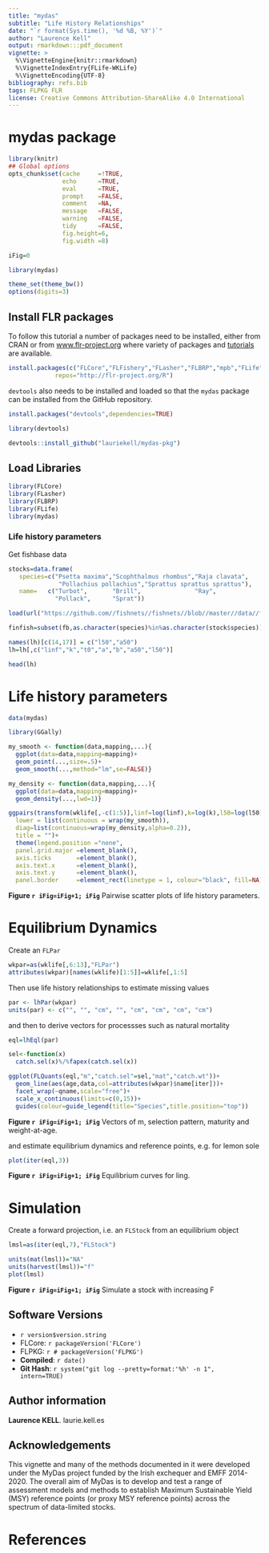 ```yaml
---
title: "mydas"
subtitle: "Life History Relationships"
date: "`r format(Sys.time(), '%d %B, %Y')`"
author: "Laurence Kell"
output: rmarkdown:::pdf_document
vignette: >
  %\VignetteEngine{knitr::rmarkdown}
  %\VignetteIndexEntry{FLife-WKLife}
  %\VignetteEncoding{UTF-8}
bibliography: refs.bib
tags: FLPKG FLR
license: Creative Commons Attribution-ShareAlike 4.0 International
---
```



# mydas package

```r
library(knitr)
## Global options
opts_chunk$set(cache     =!TRUE,
               echo      =TRUE,
               eval      =TRUE,
               prompt    =FALSE,
               comment   =NA,
               message   =FALSE,
               warning   =FALSE,
               tidy      =FALSE,
               fig.height=6,
               fig.width =8)

iFig=0
```


```r
library(mydas)
```

```r
theme_set(theme_bw())
options(digits=3)
```


## Install FLR packages

To follow this tutorial a number of packages need to be installed, either from CRAN or from [www.flr-project.org](http://www.flr-project.org) where variety of packages and [tutorials](https://www.flr-project.org/doc/) are available.

```r
install.packages(c("FLCore","FLFishery","FLasher","FLBRP","mpb","FLife"), 
             repos="http://flr-project.org/R")
```

`devtools` also needs to be installed and loaded so that the `mydas` package can be installed from the GitHub repository.

```r
install.packages("devtools",dependencies=TRUE)
```

```r
library(devtools)

devtools::install_github("lauriekell/mydas-pkg")
```

## Load Libraries
```r
library(FLCore)
library(FLasher)
library(FLBRP)
library(FLife)
library(mydas)
```


### Life history parameters
Get fishbase data
```r
stocks=data.frame(
   species=c("Psetta maxima","Scophthalmus rhombus","Raja clavata",
              "Pollachius pollachius","Sprattus sprattus sprattus"),
   name=   c("Turbot",       "Brill",               "Ray",        
             "Pollack",      "Sprat"))

load(url("https://github.com//fishnets//fishnets//blob//master//data//fishbase-web//fishbase-web.RData?raw=True"))

finfish=subset(fb,as.character(species)%in%as.character(stock$species))
```

```r


names(lh)[c(14,17)] = c("l50","a50")
lh=lh[,c("linf","k","t0","a","b","a50","l50")]

head(lh)
```

# Life history parameters
```r
data(mydas)
```


```r
library(GGally)

my_smooth <- function(data,mapping,...){
  ggplot(data=data,mapping=mapping)+
  geom_point(...,size=.5)+
  geom_smooth(...,method="lm",se=FALSE)}

my_density <- function(data,mapping,...){
  ggplot(data=data,mapping=mapping)+
  geom_density(...,lwd=1)}

ggpairs(transform(wklife[,-c(1:5)],linf=log(linf),k=log(k),l50=log(l50)),
  lower = list(continuous = wrap(my_smooth)),
  diag=list(continuous=wrap(my_density,alpha=0.2)),
  title = "")+
  theme(legend.position ="none",
  panel.grid.major =element_blank(),
  axis.ticks       =element_blank(),
  axis.text.x      =element_blank(),
  axis.text.y      =element_blank(),
  panel.border     =element_rect(linetype = 1, colour="black", fill=NA))
```

**Figure `r iFig=iFig+1; iFig`** Pairwise scatter plots of life history parameters.


# Equilibrium Dynamics

Create an `FLPar`
```r
wkpar=as(wklife[,6:13],"FLPar")
attributes(wkpar)[names(wklife)[1:5]]=wklife[,1:5]
```

Then use life history relationships to estimate missing values  
```r
par <- lhPar(wkpar)
units(par) <- c("", "", "cm", "", "cm", "cm", "cm", "cm")
```

and then to derive vectors for processses such as natural mortality 
 
```r
eql=lhEql(par)
```

```r
sel<-function(x) 
  catch.sel(x)%/%fapex(catch.sel(x))

ggplot(FLQuants(eql,"m","catch.sel"=sel,"mat","catch.wt"))+
  geom_line(aes(age,data,col=attributes(wkpar)$name[iter]))+
  facet_wrap(~qname,scale="free")+
  scale_x_continuous(limits=c(0,15))+ 
  guides(colour=guide_legend(title="Species",title.position="top"))
```

**Figure `r iFig=iFig+1; iFig`** Vectors of m, selection pattern, maturity and weight-at-age.

and estimate equilibrium dynamics and reference points, e.g. for lemon sole

```r
plot(iter(eql,3))
```

**Figure `r iFig=iFig+1; iFig`** Equilibrium curves for ling.

# Simulation

Create a forward projection, i.e. an `FLStock` from an equilibrium object

```r
lmsl=as(iter(eql,7),"FLStock")

units(mat(lmsl))="NA"
units(harvest(lmsl))="f"
plot(lmsl)
```

**Figure `r iFig=iFig+1; iFig`** Simulate a stock with increasing F

## Software Versions

* `r version$version.string`
* FLCore: `r packageVersion('FLCore')`
* FLPKG: `r # packageVersion('FLPKG')`
* **Compiled**: `r date()`
* **Git Hash**: `r system("git log --pretty=format:'%h' -n 1", intern=TRUE)`

## Author information

**Laurence KELL**. laurie.kell.es


## Acknowledgements

This vignette and many of the methods documented in it were developed under the MyDas project funded by the Irish exchequer and EMFF 2014-2020. The overall aim of MyDas is to develop and test a range of assessment models and methods to establish Maximum Sustainable Yield (MSY) reference points (or proxy MSY reference points) across the spectrum of data-limited stocks.

# References {#References}


